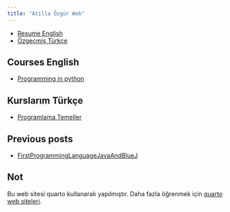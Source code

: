 ```yaml
---
title: "Atilla Özgür Web"
---
```


- [Resume English](resume-en.md)
- [Özgeçmiş Türkçe](resume-tr.md)


## Courses English

- [Programming in python](course-python)


## Kurslarım Türkçe 

- [Programlama Temeller](kurs-programlama-temeller)


## Previous posts

- [FirstProgrammingLanguageJavaAndBlueJ](FirstProgrammingLanguageJavaAndBlueJ.md)



## Not

Bu web sitesi quarto kullanarak yapılmıştır.
Daha fazla öğrenmek için [quarto web siteleri](https://quarto.org/docs/websites).


